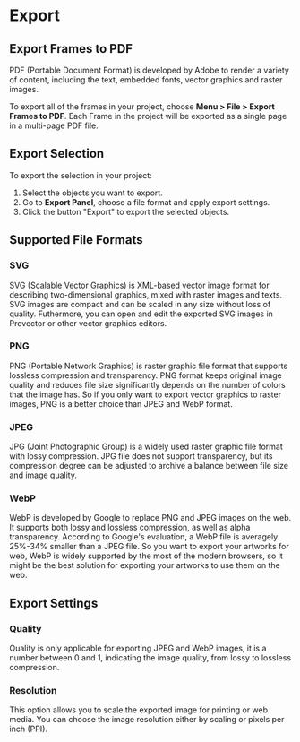 
# Export

## Export Frames to PDF

PDF (Portable Document Format) is developed by Adobe to render a variety of content, including the text, embedded fonts, vector graphics and raster images.

To export all of the frames in your project, choose **Menu > File > Export Frames to PDF**. Each Frame in the project will be exported as a single page in a multi-page PDF file.

## Export Selection

To export the selection in your project:

1. Select the objects you want to export.
2. Go to **Export Panel**, choose a file format and apply export settings.
3. Click the button "Export" to export the selected objects.

## Supported File Formats

### SVG

SVG (Scalable Vector Graphics) is XML-based vector image format for describing two-dimensional graphics, mixed with raster images and texts. SVG images are compact and can be scaled in any size without loss of quality. Futhermore, you can open and edit the exported SVG images in Provector or other vector graphics editors.

### PNG

PNG (Portable Network Graphics) is raster graphic file format that supports lossless compression and transparency. PNG format keeps original image quality and reduces file size significantly depends on the number of colors that the image has. So if you only want to export vector graphics to raster images, PNG is a better choice than JPEG and WebP format.

### JPEG

JPG (Joint Photographic Group) is a widely used raster graphic file format with lossy compression. JPG file does not support transparency, but its compression degree can be adjusted to archive a balance between file size and image quality.

### WebP

WebP is developed by Google to replace PNG and JPEG images on the web. It supports both lossy and lossless compression, as well as alpha transparency. According to Google's evaluation, a WebP file is averagely 25%-34% smaller than a JPEG file. So you want to export your artworks for web, WebP is widely supported by the most of the modern browsers, so it might be the best solution for exporting your artworks to use them on the web.

## Export Settings

### Quality

Quality is only applicable for exporting JPEG and WebP images, it is a number between 0 and 1, indicating the image quality, from lossy to lossless compression.

### Resolution

This option allows you to scale the exported image for printing or web media. You can choose the image resolution either by scaling or pixels per inch (PPI).
